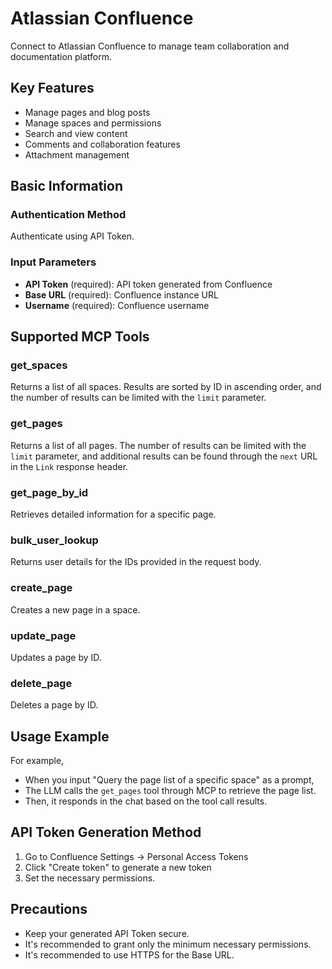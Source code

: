 # Atlassian Confluence

Connect to Atlassian Confluence to manage team collaboration and documentation platform.

## Key Features
- Manage pages and blog posts
- Manage spaces and permissions
- Search and view content
- Comments and collaboration features
- Attachment management

## Basic Information

### Authentication Method
Authenticate using API Token.

### Input Parameters
- **API Token** (required): API token generated from Confluence
- **Base URL** (required): Confluence instance URL
- **Username** (required): Confluence username

## Supported MCP Tools

### get_spaces
Returns a list of all spaces. Results are sorted by ID in ascending order, and the number of results can be limited with the `limit` parameter.

### get_pages
Returns a list of all pages. The number of results can be limited with the `limit` parameter, and additional results can be found through the `next` URL in the `Link` response header.

### get_page_by_id
Retrieves detailed information for a specific page.

### bulk_user_lookup
Returns user details for the IDs provided in the request body.

### create_page
Creates a new page in a space.

### update_page
Updates a page by ID.

### delete_page
Deletes a page by ID.

## Usage Example

For example,
- When you input "Query the page list of a specific space" as a prompt,
- The LLM calls the `get_pages` tool through MCP to retrieve the page list.
- Then, it responds in the chat based on the tool call results.

## API Token Generation Method
1. Go to Confluence Settings → Personal Access Tokens
2. Click "Create token" to generate a new token
3. Set the necessary permissions.

## Precautions
- Keep your generated API Token secure.
- It's recommended to grant only the minimum necessary permissions.
- It's recommended to use HTTPS for the Base URL. 
